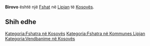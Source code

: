 {{Fshat në Kosovës
 | Emri                = Birovo
| srp_N_name = Birovo
| srp_N_FULL_NAME_RO = Birovo
| srp_N_FULL_NAME_ND_RO = Birovo
| srp_N_SORT_NAME_RG = BIROVO
| srp_N_FULL_NAME_RG = Birovo
| srp_N_FULL_NAME_ND_RG = Birovo

 | Emri (Rasa dhanore) = 
 | Figura              = 
 | Shteti              = Kosovo
 | Komuna              = Lipjan
 | Kodi postar         = 
 | Sipërfaqja          = 

 | Popullsia           = 

 | Regj. i popullsisë  = 
 | Dend. e popullsisë  = 
 | Faqja zyrtare       = 
 <!--- Koordinatat ----> 
 | Gjerësia            = 43.051111
 | Gjatësia            = 20.769167
 | Lartësia            = 
}}
'''Birovo''' është një [[Fshat]] në [[Lipjan]] të [[Kosovës]].

<!-- == Gjeografia == -->
<!-- == Historia == -->
<!-- == Demografia == -->
== Shih edhe ==
{{Komuna Lipjan}}
{{Kosovo-Administrata-Cung}}

[[Kategoria:Fshatra në Kosovës]]
[[Kategoria:Fshatra në Kommunes Lipjan]]
[[Kategoria:Vendbanime në Kosovës]]